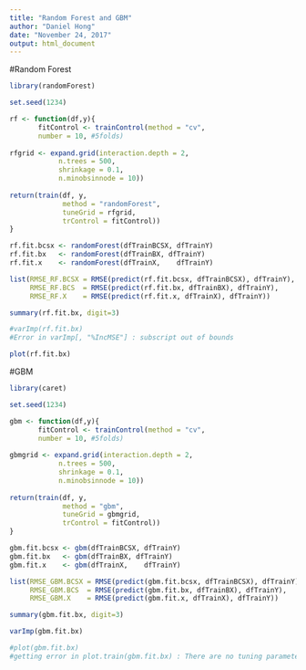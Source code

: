 ---
title: "Random Forest and GBM"
author: "Daniel Hong"
date: "November 24, 2017"
output: html_document
---

#Random Forest
```{r, cache=TRUE}

library(randomForest)

set.seed(1234)

rf <- function(df,y){
       fitControl <- trainControl(method = "cv",
       number = 10, #5folds)
                           
rfgrid <- expand.grid(interaction.depth = 2,
            n.trees = 500,
            shrinkage = 0.1,
            n.minobsinnode = 10))
  
return(train(df, y, 
             method = "randomForest", 
             tuneGrid = rfgrid, 
             trControl = fitControl))
}

rf.fit.bcsx <- randomForest(dfTrainBCSX, dfTrainY)
rf.fit.bx   <- randomForest(dfTrainBX, dfTrainY)
rf.fit.x    <- randomForest(dfTrainX,    dfTrainY)
```

```{r, cache=TRUE}
list(RMSE_RF.BCSX = RMSE(predict(rf.fit.bcsx, dfTrainBCSX), dfTrainY),
     RMSE_RF.BCS  = RMSE(predict(rf.fit.bx, dfTrainBX), dfTrainY),
     RMSE_RF.X    = RMSE(predict(rf.fit.x, dfTrainX), dfTrainY))
```

```{r, cache=TRUE}
summary(rf.fit.bx, digit=3)
```

```{r, cache=TRUE}
#varImp(rf.fit.bx)
#Error in varImp[, "%IncMSE"] : subscript out of bounds
```

```{r, cache=TRUE}
plot(rf.fit.bx)
```

#GBM
```{r, cache=TRUE}

library(caret)

set.seed(1234)

gbm <- function(df,y){
       fitControl <- trainControl(method = "cv",
       number = 10, #5folds)
                           
gbmgrid <- expand.grid(interaction.depth = 2,
            n.trees = 500,
            shrinkage = 0.1,
            n.minobsinnode = 10))
  
return(train(df, y, 
             method = "gbm", 
             tuneGrid = gbmgrid, 
             trControl = fitControl))
}

gbm.fit.bcsx <- gbm(dfTrainBCSX, dfTrainY)
gbm.fit.bx   <- gbm(dfTrainBX, dfTrainY)
gbm.fit.x    <- gbm(dfTrainX,    dfTrainY)
```

```{r, cache=TRUE}
list(RMSE_GBM.BCSX = RMSE(predict(gbm.fit.bcsx, dfTrainBCSX), dfTrainY),
     RMSE_GBM.BCS  = RMSE(predict(gbm.fit.bx, dfTrainBX), dfTrainY),
     RMSE_GBM.X    = RMSE(predict(gbm.fit.x, dfTrainX), dfTrainY))
```

```{r, cache=TRUE}
summary(gbm.fit.bx, digit=3)
```

```{r, cache=TRUE}
varImp(gbm.fit.bx)
```

```{r, cache=TRUE}
#plot(gbm.fit.bx)
#getting error in plot.train(gbm.fit.bx) : There are no tuning parameters with more than 1 value.
```